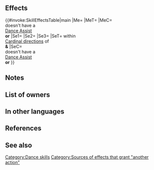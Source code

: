 {{Assist
|tagid=SID_こわいかこのゆめ
|intID=3830
|exclusive=1
|canUseWeapon={{WeaponList|exclude=Staff}}
|canUseMove={{MoveList|All}}
|cost=400
|range=1
|effect=Grants another action to target ally. Inflicts Atk/Spd/Def/Res-5,【Guard】, and 【Sabotage】on foes in cardinal directions of unit and target ally through their next actions. (Cannot target an ally with Sing or Dance. This skill treated as Sing or Dance.)<br><br>【Guard】<br>Inflicts Special cooldown charge -1 on target per attack during combat through its next action. (Only highest value applied. Does not stack.)<br><br>【Sabotage】<br>Inflicts penalty on unit's Atk/Spd/Def/Res during combat = highest penalty on each stat between unit and allies within 2 spaces of unit through its next action. Calculates each stat penalty independently.
|required=Dance
|properties=random_owner
}}
==Effects==
{{#invoke:SkillEffectsTable|main
|Me={{Eft|Another Action}}
|MeT={{Tgt|Target Ally}}
|MeC={{Tgt|Target (Ally)}}<br>doesn't have a<br>{{Uti|Dance}} [[Dance Assist]]<br>'''or''' {{SEt|Isolation}}
|Se1={{Eft|Penalty|Atk/Spd/Def/Res|5}}
|Se2={{SEt|Guard}}
|Se3={{SEt|Sabotage}}
|SeT={{Tgt|Foes}} within<br>[[Cardinal directions]] of<br>{{Tgt|Unit}} '''&''' {{Tgt|Ally}}
|SeC={{Tgt|Target (Ally)}}<br>doesn't have a<br>{{Uti|Dance}} [[Dance Assist]]<br>'''or''' {{SEt|Isolation}}
}}
==Notes==
{{Penalties}}
{{Guard}}
{{Sabotage}}
{{CardinalDirections}}
==List of owners==
{{Skill Hero List}}
==In other languages==
{{OtherLanguages
|japanese=こわいかこのゆめ
|german=Qualvoller Traum
|spanishEU=Ensueño terrible
|spanishLA=Ensueño terrible
|french=Rêve atroce
|italian=Sogni strazianti
|chineseTW=可怕過去的夢
|portuguese=Sonho tétrico
}}
==References==
<references/>
==See also==
{{See also skills|cond=Description LIKE '%This skill treated as Sing or Dance%' OR Description LIKE '%【Sabotage】%' AND Exclusive='1'}}
{{Assists Navbox}}
[[Category:Dance skills]][[Category:Sources of effects that grant "another action"]]